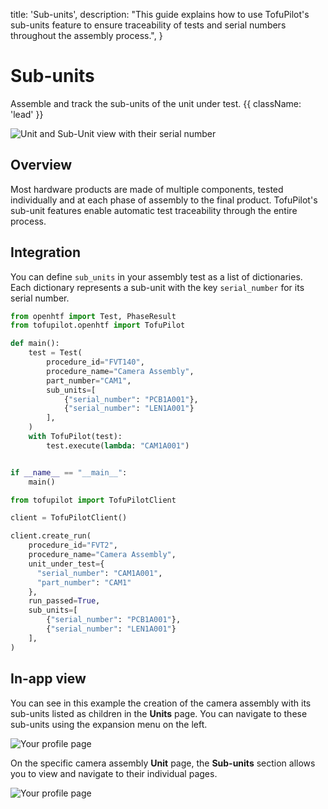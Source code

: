   title: 'Sub-units',
  description:
    "This guide explains how to use TofuPilot's sub-units feature to ensure traceability of tests and serial numbers throughout the assembly process.",
}

# Sub-units

Assemble and track the sub-units of the unit under test. {{ className: 'lead' }}

<Image
  src="/subunits-header.png"
  alt="Unit and Sub-Unit view with their serial number"
/>

## Overview

Most hardware products are made of multiple components, tested individually and at each phase of assembly to the final product. TofuPilot's sub-unit features enable automatic test traceability through the entire process.

## Integration

You can define `sub_units` in your assembly test as a list of dictionaries. Each dictionary represents a sub-unit with the key `serial_number` for its serial number.

<CodeGroup>

```python {{ title: 'OpenHTF'}}
from openhtf import Test, PhaseResult
from tofupilot.openhtf import TofuPilot

def main():
    test = Test(
        procedure_id="FVT140",
        procedure_name="Camera Assembly",
        part_number="CAM1",
        sub_units=[
            {"serial_number": "PCB1A001"},
            {"serial_number": "LEN1A001"}
        ],
    )
    with TofuPilot(test):
        test.execute(lambda: "CAM1A001")


if __name__ == "__main__":
    main()

```

```python {{ title: 'Python'}}
from tofupilot import TofuPilotClient

client = TofuPilotClient()

client.create_run(
    procedure_id="FVT2",
    procedure_name="Camera Assembly",
    unit_under_test={
      "serial_number": "CAM1A001",
      "part_number": "CAM1"
    },
    run_passed=True,
    sub_units=[
        {"serial_number": "PCB1A001"},
        {"serial_number": "LEN1A001"}
    ],
)
```

</CodeGroup>

## In-app view

You can see in this example the creation of the camera assembly with its sub-units listed as children in the **Units** page. You can navigate to these sub-units using the expansion menu on the left.

<Image src="/subunits-page-units.png" alt="Your profile page" />

On the specific camera assembly **Unit** page, the **Sub-units** section allows you to view and navigate to their individual pages.

<Image src="/subunits-page-unit.png" alt="Your profile page" />
